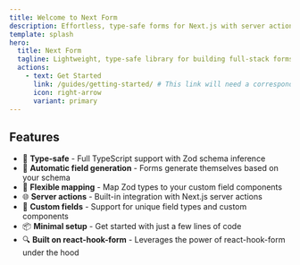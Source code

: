 ```yaml
---
title: Welcome to Next Form
description: Effortless, type-safe forms for Next.js with server action integration.
template: splash
hero:
  title: Next Form
  tagline: Lightweight, type-safe library for building full-stack forms in Next.js with automatic field generation, Zod validation, and seamless server action integration.
  actions:
    - text: Get Started
      link: /guides/getting-started/ # This link will need a corresponding page later
      icon: right-arrow
      variant: primary
---
```


## Features

- 🎯 **Type-safe** - Full TypeScript support with Zod schema inference
- 🚀 **Automatic field generation** - Forms generate themselves based on your schema
- 🔧 **Flexible mapping** - Map Zod types to your custom field components
- 🌐 **Server actions** - Built-in integration with Next.js server actions
- 🎨 **Custom fields** - Support for unique field types and custom components
- 📦 **Minimal setup** - Get started with just a few lines of code
- 🔍 **Built on react-hook-form** - Leverages the power of react-hook-form under the hood
